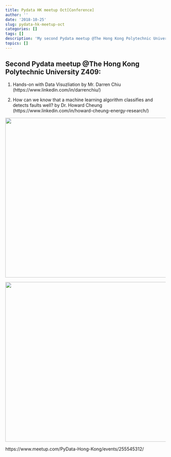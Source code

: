 ```yaml
---
title: Pydata HK meetup Oct[Conference]
author: ''
date: '2018-10-25'
slug: pydata-hk-meetup-oct
categories: []
tags: []
description: 'My second Pydata meetup @The Hong Kong Polytechnic University'
topics: []
---
```


## Second Pydata meetup @The Hong Kong Polytechnic University Z409:

1. Hands-on with Data Visuzliation by Mr. Darren Chiu (https://www.linkedin.com/in/darrenchiu/)

2. How can we know that a machine learning algorithm classifies and detects faults well? by Dr. Howard Cheung (https://www.linkedin.com/in/howard-cheung-energy-research/)



![](/post\pydata-hk-meetup-oct/IMG_1239.jpg){width=700px height=500px}

![](/post\pydata-hk-meetup-oct/IMG_0972.jpeg){width=700px height=500px}

https://www.meetup.com/PyData-Hong-Kong/events/255545312/

